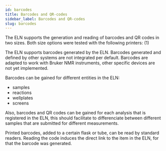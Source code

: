 ```yaml
---
id: barcodes
title: Barcodes and QR-codes
sidebar_label: Barcodes and QR-codes
slug: barcodes
---
```

The ELN supports the generation and reading of barcodes and QR codes in two sizes. Both size options were tested with the following printers: 
(1) 

The ELN supports barcodes generated by the ELN. Barcodes generated and defined by other systems are not integrated per default. 
Barcodes are adapted to work with Bruker NMR instruments, other specific devices are not yet implemented. 

Barcodes can be gained for different entities in the ELN: 
- samples
- reactions
- wellplates
- screens

Also, barcodes and QR codes can be gained for each analysis that is registered in the ELN, this should facilitate to differenciate between different samples that are submitted for different measurements.

Printed barcodes, added to a certain flask or tube, can be read by standard readers. Reading the code induces the direct link to the item in the ELN, for that the barcode was generated.  

